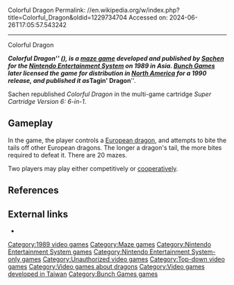 Colorful Dragon
Permalink: //en.wikipedia.org/w/index.php?title=Colorful_Dragon&oldid=1229734704
Accessed on: 2024-06-26T17:05:57.543242



------
Colorful Dragon
{{Short description|1989 Nintendo Entertainment System game}}
{{Infobox video game
| title = Colorful Dragon
| image = Colorful Dragon.jpg
| caption = North American cover  art
| developer = [[Thin Chen Enterprise|Sachen]]
| publisher = {{vgrelease|[[Asia|AS]]|Sachen|NA|[[Bunch Games]]}}
| director = [[Hummer Cheng|Rolland Cheng]]
| designer = {{ubl|Wun Zu-Tsie|Hau Yu-Tsao|Min Fa-Tyei|Chieh Che-Chao}}
| programmer = Rolland Cheng
| composer = Rolland Cheng
| platforms = [[Nintendo Entertainment System|NES]]
| released = {{vgrelease|[[Asia|AS]]|1989|NA|1990}}
| genre = [[List of maze video games|Maze]]
| modes = [[Single-player video game|Single-player]], [[Two-player video game|two player]] (competitive, cooperative)
}}

'''''Colorful Dragon''''' ({{zh|t=變色龍|p=Biànsèlóng|l=Chameleon}}), is a [[List of maze video games|maze game]] developed and published by [[Thin Chen Enterprise|Sachen]] for the [[Nintendo Entertainment System]] on 1989 in Asia. [[Bunch Games]] later licensed the game for distribution in [[North America]] for a 1990 release, and published it as '''''Tagin' Dragon'''''.

Sachen republished ''Colorful Dragon'' in the multi-game cartridge ''Super Cartridge Version 6: 6-in-1''.

==Gameplay==
In the game, the player controls a [[European dragon]], and attempts to bite the tails off other European dragons. The longer a dragon's tail, the more bites required to defeat it. There are 20 mazes.

Two players may play either competitively or [[Cooperative video game|cooperatively]].

== References ==
{{Reflist}}

==External links==
*{{MobyGames|id=/tagin-dragon|name=''Tagin' Dragon''}}

[[Category:1989 video games]]
[[Category:Maze games]]
[[Category:Nintendo Entertainment System games]]
[[Category:Nintendo Entertainment System-only games]]
[[Category:Unauthorized video games]]
[[Category:Top-down video games]]
[[Category:Video games about dragons]]
[[Category:Video games developed in Taiwan]]
[[Category:Bunch Games games]]


{{Action-videogame-stub}}
{{Maze-videogame-stub}}